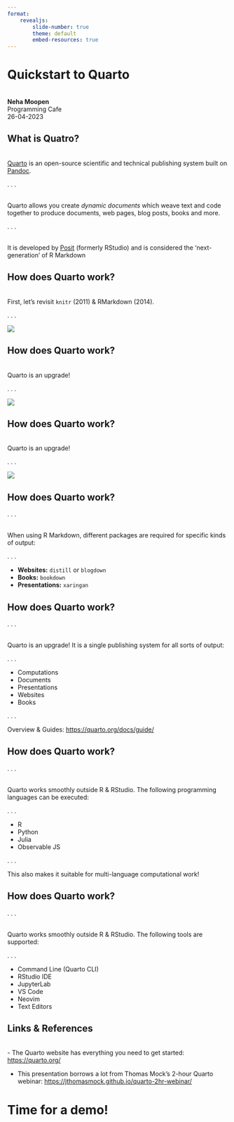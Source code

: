 ```yaml
---
format: 
    revealjs:
        slide-number: true
        theme: default
        embed-resources: true
---
```


# Quickstart to Quarto {background-color="#FFCD00"}
<br>
**Neha Moopen**<br>
Programming Cafe<br>
26-04-2023

## What is Quatro?

<br>
[Quarto](https://quarto.org/) is an open-source scientific and technical publishing system built on [Pandoc](https://pandoc.org/).

. . .

<br>
Quarto allows you create _dynamic documents_ which weave text and code together to produce documents, web pages, blog posts, books and more.

. . .

<br>
It is developed by [Posit](https://posit.co/) (formerly RStudio) and is considered the 'next-generation' of R Markdown

## How does Quarto work?

<br>
First, let's revisit `knitr` (2011) & RMarkdown (2014).

. . .

![](images/rmd-knitr.jpg)

## How does Quarto work?

<br>
Quarto is an upgrade!

. . .

![](images/qmd-knitr.jpeg)

## How does Quarto work?

<br>
Quarto is an upgrade!

. . .

![](images/qmd-jupyter.jpeg)

## How does Quarto work?

. . .

<br>
When using R Markdown, different packages are required for specific kinds of output:

. . .

- **Websites:** `distill` or `blogdown`
- **Books:** `bookdown`
- **Presentations:** `xaringan`

## How does Quarto work?

. . .

<br>
Quarto is an upgrade! It is a single publishing system for all sorts of output:

. . .

- Computations
- Documents
- Presentations
- Websites
- Books

. . .

Overview & Guides: [https://quarto.org/docs/guide/](https://quarto.org/docs/guide/)

## How does Quarto work?

. . .

<br>
Quarto works smoothly outside R & RStudio. The following programming languages can be executed:

. . .

- R
- Python
- Julia
- Observable JS

. . .

This also makes it suitable for multi-language computational work!

## How does Quarto work?

. . .

<br>
Quarto works smoothly outside R & RStudio. The following tools are supported:

. . .

- Command Line (Quarto CLI)
- RStudio IDE
- JupyterLab
- VS Code
- Neovim
- Text Editors

## Links & References

<br>
- The Quarto website has everything you need to get started: [https://quarto.org/](https://quarto.org/)

- This presentation borrows a lot from Thomas Mock's 2-hour Quarto webinar: [https://jthomasmock.github.io/quarto-2hr-webinar/](https://jthomasmock.github.io/quarto-2hr-webinar/)

# Time for a demo! {background-color="#FFCD00"}

